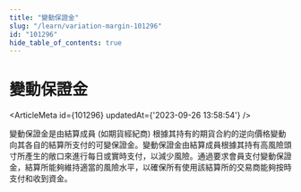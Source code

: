 ```yaml
---
title: "變動保證金"
slug: "/learn/variation-margin-101296"
id: "101296"
hide_table_of_contents: true
---
```



# 變動保證金

<ArticleMeta id={101296} updatedAt={'2023-09-26 13:58:54'} />
<div className='border-solid border-b border-t-0 my-4 border-[var(--ifm-color-gray-300)]' />

變動保證金是由結算成員 (如期貨經紀商) 根據其持有的期貨合約的逆向價格變動向其各自的結算所支付的可變保證金。變動保證金由結算成員根據其持有高風險頭寸所產生的敞口來進行每日或實時支付，以減少風險。通過要求會員支付變動保證金，結算所能夠維持適當的風險水平，以確保所有使用該結算所的交易商能夠按時支付和收到資金。

